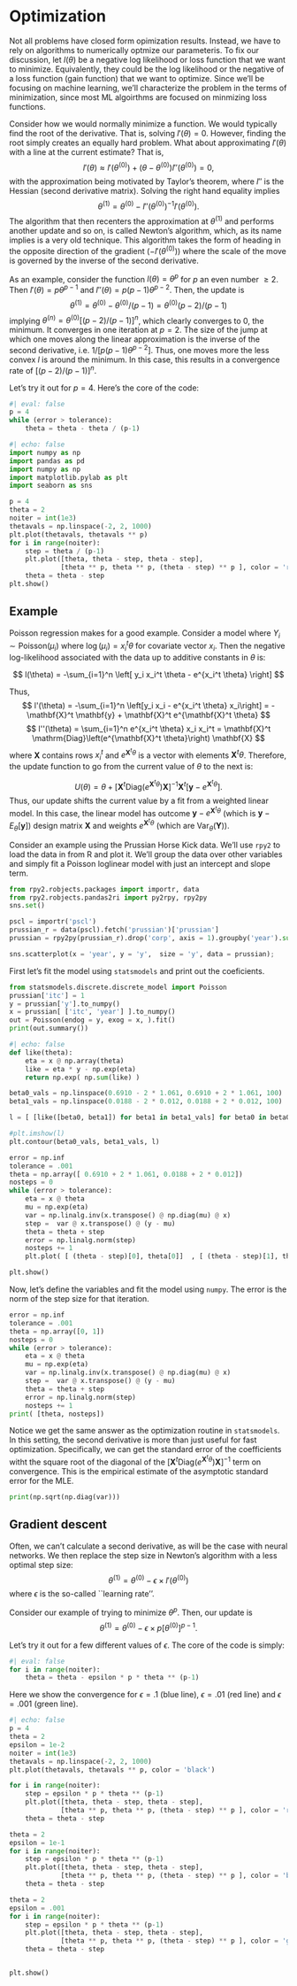 # Optimization

Not all problems have closed form opimization results. Instead, we have to rely on algorithms to numerically optmize our parameteris. 
To fix our discussion, let $l(\theta)$ be a negative log likelihood or loss function that we want to minimize. Equivalently, they
could be the log likelihood or the negative of a loss function (gain function) that we want to optimize. Since we'll be focusing
on machine learning, we'll characterize the problem in the terms of minimization, since most ML algoirthms are focused on minmizing
loss functions.

Consider how we would normally minimize a function. We would typically find the root of the derivative. That is, solving
$l'(\theta) = 0$. However, finding the root simply creates an equally hard problem. What about approximating
$l'(\theta)$ with a line at the current estimate? That is,
$$
l'(\theta) \approx l'\left(\theta^{(0)}\right) + \left(\theta - \theta^{(0)}\right)l''\left(\theta^{(0)}\right)  = 0,
$$
with the approximation being motivated by Taylor's theorem, where $l''$ is the Hessian (second derivative matrix). Solving the right hand equality implies
$$
\theta^{(1)} = \theta^{(0)} - l''\left(\theta^{(0)}\right)^{-1} l'\left(\theta^{(0)}\right).
$$
The algorithm that then recenters the approximation at $\theta^{(1)}$ and performs another update and so on, is called Newton's algorithm,
which, as its name implies is a very old technique. This algorithm takes the form of heading in the opposite direction of the
gradient ($- l'\left(\theta^{(0)}\right)$) where the scale of the move is governed by the inverse of the second derivative.

As an example, consider the function $l(\theta) = \theta^p$  for $p$ an even number $\geq 2$. Then $l'(\theta) = p\theta^{p-1}$ and $l''(\theta) = p(p-1) \theta^{p-2}$. Then,
the update is 
$$
\theta^{(1)} = \theta^{(0)} - \theta^{(0)} / (p - 1) = \theta^{(0)} (p-2)/(p-1)
$$ 
implying $\theta^{(n)} = \theta^{(0)} [(p-2)/ (p - 1)]^n$, which clearly converges to 0, the minimum. It converges in one iteration at $p=2$. The size of the jump at which one moves along the linear
approximation is the inverse of the second derivative, i.e. $1 / [p(p-1) \theta^{p-2}]$.  Thus, one moves more the less convex $l$ is around the minimum. In this case, this results in a convergence rate of $[(p-2) / (p - 1)]^{n}$. 

Let's try it out for $p=4$. Here's the core of the code:

```python
#| eval: false
p = 4
while (error > tolerance):
    theta = theta - theta / (p-1)
```

```python
#| echo: false
import numpy as np
import pandas as pd
import numpy as np
import matplotlib.pylab as plt
import seaborn as sns

p = 4
theta = 2
noiter = int(1e3)
thetavals = np.linspace(-2, 2, 1000)
plt.plot(thetavals, thetavals ** p)
for i in range(noiter):
    step = theta / (p-1)
    plt.plot([theta, theta - step, theta - step], 
             [theta ** p, theta ** p, (theta - step) ** p ], color = 'red')
    theta = theta - step
plt.show()
```

## Example

Poisson regression makes for a good example. Consider a model where $Y_i \sim \mbox{Poisson}(\mu_i)$ where
$\log(\mu_i) = x_i^t \theta$ for covariate vector $x_i$. Then the negative log-likelihood associated with the data up to additive constants in $\theta$ is:

$$
l(\theta) = -\sum_{i=1}^n \left[
  y_i x_i^t \theta - e^{x_i^t \theta} \right]
$$

Thus,
$$
l'(\theta) = -\sum_{i=1}^n \left[y_i x_i -  e^{x_i^t \theta} x_i\right]
= - \mathbf{X}^t \mathbf{y} + \mathbf{X}^t e^{\mathbf{X}^t \theta} 
$$
$$
l''(\theta) = \sum_{i=1}^n e^{x_i^t \theta} x_i x_i^t = \mathbf{X}^t \mathrm{Diag}\left(e^{\mathbf{X}^t \theta}\right) \mathbf{X}
$$
where $\mathbf{X}$ contains rows $x_i^t$ and $e^{\mathbf{X}^t \theta}$ is a vector with elements
$\mathbf{X}^t \theta$. Therefore, the update function to go from the current value of $\theta$ to the next is:

$$
U(\theta) = \theta + 
\left[\mathbf{X}^t \mathrm{Diag}\left(e^{\mathbf{X}^t \theta}\right) \mathbf{X}\right ]^{-1} \mathbf{X}^t \left[ \mathbf{y} - e^{\mathbf{X}^t \theta}\right].
$$
Thus, our update shifts the current value by a fit from a weighted linear model. In this case, the linear
model has outcome $\mathbf{y} - e^{\mathbf{X}^t \theta}$ (which is $\mathbf{y} - E_\theta[\mathbf{y}]$) design matrix $\mathbf{X}$ and weights
$e^{\mathbf{X}^t \theta}$ (which are $\mathrm{Var}_\theta(\mathbf{Y})$).

Consider an example using the Prussian Horse Kick data. We'll use `rpy2` to 
load the data in from R and plot it. We'll group the data over other variables and simply 
fit a Poisson loglinear model with just an intercept and slope term.
```python
from rpy2.robjects.packages import importr, data
from rpy2.robjects.pandas2ri import py2rpy, rpy2py
sns.set()

pscl = importr('pscl')
prussian_r = data(pscl).fetch('prussian')['prussian']
prussian = rpy2py(prussian_r).drop('corp', axis = 1).groupby('year').sum().reset_index()

sns.scatterplot(x = 'year', y = 'y',  size = 'y', data = prussian);
```

First let's fit the model using `statsmodels` and print out the coeficients.

```python
from statsmodels.discrete.discrete_model import Poisson
prussian['itc'] = 1
y = prussian['y'].to_numpy()
x = prussian[ ['itc', 'year'] ].to_numpy()
out = Poisson(endog = y, exog = x, ).fit()
print(out.summary())
```

```python
#| echo: false
def like(theta):
    eta = x @ np.array(theta)
    like = eta * y - np.exp(eta)  
    return np.exp( np.sum(like) )

beta0_vals = np.linspace(0.6910 - 2 * 1.061, 0.6910 + 2 * 1.061, 100)
beta1_vals = np.linspace(0.0188 - 2 * 0.012, 0.0188 + 2 * 0.012, 100)

l = [ [like([beta0, beta1]) for beta1 in beta1_vals] for beta0 in beta0_vals]

#plt.imshow(l)
plt.contour(beta0_vals, beta1_vals, l)

error = np.inf
tolerance = .001
theta = np.array([ 0.6910 + 2 * 1.061, 0.0188 + 2 * 0.012])
nosteps = 0
while (error > tolerance):
    eta = x @ theta
    mu = np.exp(eta)
    var = np.linalg.inv(x.transpose() @ np.diag(mu) @ x) 
    step =  var @ x.transpose() @ (y - mu)
    theta = theta + step
    error = np.linalg.norm(step)
    nosteps += 1
    plt.plot( [ (theta - step)[0], theta[0]]  , [ (theta - step)[1], theta[1]], '-k')

plt.show()
```

Now, let's define the variables and fit the model using `numpy`. The error is the norm of the step size for that iteration.

```python
error = np.inf
tolerance = .001
theta = np.array([0, 1])
nosteps = 0
while (error > tolerance):
    eta = x @ theta
    mu = np.exp(eta)
    var = np.linalg.inv(x.transpose() @ np.diag(mu) @ x) 
    step =  var @ x.transpose() @ (y - mu)
    theta = theta + step
    error = np.linalg.norm(step)
    nosteps += 1
print( [theta, nosteps])

```

Notice we get the same answer as the optimization routine in `statsmodels`. In this 
setting, the second derivative is more than just useful for fast optimization. Specifically, we can get the standard error of the coefficients witht the square root of the diagonal  of the $\left[\mathbf{X}^t \mathrm{Diag}\left(e^{\mathbf{X}^t \theta}\right) \mathbf{X}\right ]^{-1}$ term on convergence. This is the empirical estimate of the asymptotic standard error for the MLE.

```python
print(np.sqrt(np.diag(var)))
```

## Gradient descent
Often, we can't calculate a second derivative, as will be the case with neural networks.
We then replace the step size in Newton's algorithm with a less optimal step size:
$$
\theta^{(1)} = \theta^{(0)} - \epsilon \times l'\left(\theta^{(0)}\right)
$$
where $\epsilon$ is the so-called ``learning rate''. 

Consider our example of trying to minimize $\theta^p$. Then, our update is 
$$
\theta^{(1)} = \theta^{(0)} - \epsilon \times p \left[\theta^{(0)}\right]^{p-1}.
$$

Let's try it out for a few different values of $\epsilon$. The core of the code is simply:
```python
#| eval: false
for i in range(noiter):
    theta = theta - epsilon * p * theta ** (p-1)
```
Here we show the convergence for $\epsilon = .1$ (blue line), $\epsilon = .01$ (red line) and $\epsilon = .001$ (green line).

```python
#| echo: false
p = 4
theta = 2
epsilon = 1e-2
noiter = int(1e3)
thetavals = np.linspace(-2, 2, 1000)
plt.plot(thetavals, thetavals ** p, color = 'black')

for i in range(noiter):
    step = epsilon * p * theta ** (p-1)
    plt.plot([theta, theta - step, theta - step], 
             [theta ** p, theta ** p, (theta - step) ** p ], color = 'red')
    theta = theta - step

theta = 2
epsilon = 1e-1
for i in range(noiter):
    step = epsilon * p * theta ** (p-1)
    plt.plot([theta, theta - step, theta - step], 
             [theta ** p, theta ** p, (theta - step) ** p ], color = 'blue')
    theta = theta - step

theta = 2
epsilon = .001
for i in range(noiter):
    step = epsilon * p * theta ** (p-1)
    plt.plot([theta, theta - step, theta - step], 
             [theta ** p, theta ** p, (theta - step) ** p ], color = 'green')
    theta = theta - step


plt.show()
```
